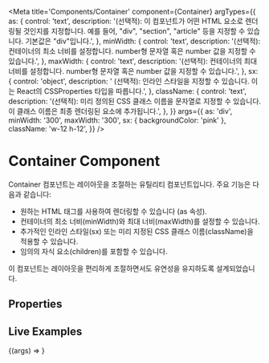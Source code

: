 
<Meta
  title='Components/Container'
  component={Container}
  argTypes={{
    as: {
      control: 'text',
      description:
        '(선택적): 이 컴포넌트가 어떤 HTML 요소로 렌더링될 것인지를 지정합니다. 예를 들어, "div", "section", "article" 등을 지정할 수 있습니다. 기본값은 "div"입니다.',
    },
    minWidth: {
      control: 'text',
      description:
        '(선택적): 컨테이너의 최소 너비를 설정합니다. number형 문자열 혹은 number 값을 지정할 수 있습니다.',
    },
    maxWidth: {
      control: 'text',
      description:
        '(선택적): 컨테이너의 최대 너비를 설정합니다. number형 문자열 혹은 number 값을 지정할 수 있습니다.',
    },
    sx: {
      control: 'object',
      description:
        ' (선택적): 인라인 스타일을 지정할 수 있습니다. 이는 React의 CSSProperties 타입을 따릅니다.',
    },
    className: {
      control: 'text',
      description:
        '(선택적): 미리 정의된 CSS 클래스 이름을 문자열로 지정할 수 있습니다. 이 클래스 이름은 최종 렌더링된 요소에 추가됩니다.',
    },
  }}
  args={{
    as: 'div',
    minWidth: '300',
    maxWidth: '300',
    sx: { backgroundColor: 'pink' },
    className: 'w-12 h-12',
  }}
/>

# Container Component

Container 컴포넌트는 레이아웃을 조절하는 유틸리티 컴포넌트입니다. 주요 기능은 다음과 같습니다:

- 원하는 HTML 태그를 사용하여 렌더링할 수 있습니다 (as 속성).
- 컨테이너의 최소 너비(minWidth)와 최대 너비(maxWidth)를 설정할 수 있습니다.
- 추가적인 인라인 스타일(sx) 또는 미리 지정된 CSS 클래스 이름(className)을 적용할 수 있습니다.
- 임의의 자식 요소(children)를 포함할 수 있습니다.

이 컴포넌트는 레이아웃을 편리하게 조절하면서도 유연성을 유지하도록 설계되었습니다.

## Properties

<ArgsTable of={Container} />

## Live Examples

<Canvas>
  <Story name='Container'>{(args) => <Container {...args} />}</Story>
</Canvas>
